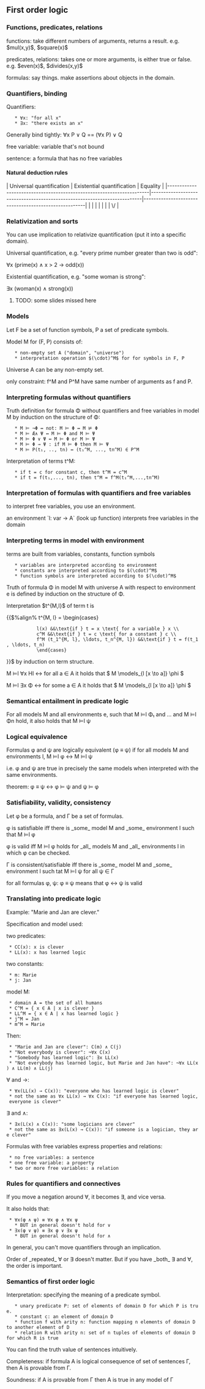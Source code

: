 == First order logic ==
=== Functions, predicates, relations ===
functions: take different numbers of arguments, returns a result. e.g. $mul(x,y)$, $square(x)$

predicates, relations: takes one or more arguments, is either true or false. e.g. $even(x)$, $divides(x,y)$

formulas: say things. make assertions about objects in the domain.

=== Quantifiers, binding ===
Quantifiers:
    * ∀x: "for all x"
    * ∃x: "there exists an x"

Generally bind tightly: ∀x P ∨ Q == (∀x P) ∨ Q

free variable: variable that's not bound

sentence: a formula that has no free variables

==== Natural deduction rules ====

| Universal quantification                                             | Existential quantification                                               | Equality                                             |
|----------------------------------------------------------------------|--------------------------------------------------------------------------|------------------------------------------------------|
| {{file:img/universal-introduction.png|Universal introduction}} | {{file:img/existential-introduction.png|Existential introduction}} | {{file:img/equality-rules.png|Equality rules}} |
| {{file:img/universal-elimination.png|Universal elimination}}   | {{file:img/existential-elimination.png|Existential elimination}}   | \/                                                   |


=== Relativization and sorts ===
You can use implication to relativize quantification (put it into a specific domain).

Universal quantification, e.g. "every prime number greater than two is odd":

∀x (prime(x) ∧ x > 2 → odd(x))

Existential quantification, e.g. "some woman is strong":

∃x (woman(x) ∧ strong(x))

# TODO: some slides missed here

=== Models ===
Let F be a set of function symbols, P a set of predicate symbols.

Model M for (F, P) consists of:
    * non-empty set A ("domain", "universe")
    * interpretation operation $(\cdot)^M$ for for symbols in F, P

Universe A can be any non-empty set.

only constraint: f^M and P^M have same number of arguments as f and P.

=== Interpreting formulas without quantifiers ===
Truth definition for formula Φ without quantifiers and free variables in model M by induction on the structure of Φ:
    * M ⊨ ¬Φ ↔ not: M ⊨ Φ ↔ M ⊭ Φ
    * M ⊨ Æ∧ Ψ ↔ M ⊨ Φ and M ⊨ Ψ
    * M ⊨ Φ ∨ Ψ ↔ M ⊨ Φ or M ⊨ Ψ
    * M ⊨ Φ → Ψ : if M ⊨ Φ then M ⊨ Ψ
    * M ⊨ P(t₁, .., tn) ↔ (t₁^M, ..., tn^M) ∈ P^M

Interpretation of terms t^M:
    * if t = c for constant c, then t^M = c^M
    * if t = f(t₁,..., tn), then t^M = f^M(t₁^M,...,tn^M)

=== Interpretation of formulas with quantifiers and free variables ===
to interpret free variables, you use an environment.

an environment `l: var → A` (look up function) interprets free variables in the domain

=== Interpreting terms in model with environment ===
terms are built from variables, constants, function symbols
    * variables are interpreted according to environment
    * constants are interpreted according to $(\cdot)^M$
    * function symbols are interpreted according to $(\cdot)^M$


Truth of formula Φ in model M with universe A with respect to environment e is defined by induction on the structure of Φ.

Interpretation $t^{M,l}$ of term t is

{{$%align%
t^{M, l} = \begin{cases}
            l(x) &&\text{if } t = x \text{ for a variable } x \\
            c^M &&\text{if } t = c \text{ for a constant } c \\
            f^M (t_1^{M, l}, \ldots, t_n^{M, l}) &&\text{if } t = f(t_1, \ldots, t_n)
            \end{cases}
}}$
by induction on term structure.

M ⊨l ∀x HI ↔ for all a ∈ A it holds that $ M \models_{l [x \to a]} \phi $

M ⊨l ∃x Φ ↔ for some a ∈ A it holds that $ M \models_{l [x \to a]} \phi $

=== Semantical entailment in predicate logic ===
For all models M and all environments e,
such that M ⊨l Φ₁ and ... and M ⊨l Φn hold,
it also holds that M ⊨l ψ

=== Logical equivalence ===
Formulas φ and ψ are logically equivalent (φ ≡ ψ) if for all models M and environments l, M ⊨l φ ↔ M ⊨l ψ

i.e. φ and ψ are true in precisely the same models when interpreted with the same environments.

theorem: φ ≡ ψ  ↔ φ ⊨ ψ and ψ ⊨ φ

=== Satisfiability, validity, consistency ===
Let φ be a formula, and Γ be a set of formulas.

φ is satisfiable iff there is _some_ model M and _some_ environment l such that M ⊨l φ

φ is valid iff M ⊨l φ holds for _all_ models M and _all_ environments l in which φ can be checked.

Γ is consistent/satisfiable iff there is _some_ model M and _some_ environment l such tat M ⊨l ψ for all ψ ∈ Γ

for all formulas φ, ψ: φ ≡ ψ means that φ ↔ ψ is valid

=== Translating into predicate logic ===
Example: "Marie and Jan are clever."

Specification and model used:

two predicates:
  * CC(x): x is clever
  * LL(x): x has learned logic

two constants:
  * m: Marie
  * j: Jan

model M:
  * domain A = the set of all humans
  * C^M = { x ∈ A | x is clever }
  * LL^M = { x ∈ A | x has learned logic }
  * j^M = Jan
  * m^M = Marie

Then:
  * "Marie and Jan are clever": C(m) ∧ C(j)
  * "Not everybody is clever": ¬∀x C(x)
  * "Somebody has learned logic": ∃x LL(x)
  * "Not everybody has learned logic, but Marie and Jan have": ¬∀x LL(x) ∧ LL(m) ∧ LL(j)

∀ and →:
  * ∀x(LL(x) → C(x)): "everyone who has learned logic is clever"
  * not the same as ∀x LL(x) → ∀x C(x): "if everyone has learned logic, everyone is clever"

∃ and ∧:
  * ∃x(L(x) ∧ C(x)): "some logicians are clever"
  * not the same as ∃x(L(x) → C(x)): "if someone is a logician, they are clever"

Formulas with free variables express properties and relations:
  * no free variables: a sentence
  * one free variable: a property
  * two or more free variables: a relation

=== Rules for quantifiers and connectives ===
If you move a negation around ∀, it becomes ∃, and vice versa.

It also holds that:
  * ∀x(φ ∧ ψ) ≡ ∀x φ ∧ ∀x ψ
    * BUT in general doesn't hold for ∨
  * ∃x(φ ∨ ψ) ≡ ∃x φ ∨ ∃x ψ
    * BUT in general doesn't hold for ∧

In general, you can't move quantifiers through an implication.

Order of _repeated_ ∀ or ∃ doesn't matter. But if you have _both_ ∃ and ∀, the order is important.

=== Semantics of first order logic ===
Interpretation: specifying the meaning of a predicate symbol.
    * unary predicate P: set of elements of domain D for which P is true.
    * constant c: an element of domain D
    * function f with arity n: function mapping n elements of domain D to another element of D
    * relation R with arity n: set of n tuples of elements of domain D for which R is true

You can find the truth value of sentences intuitively.

Completeness: if formula A is logical consequence of set of sentences Γ, then A is provable from Γ.

Soundness: if A is provable from Γ then A is true in any model of Γ

